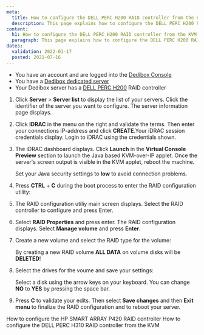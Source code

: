 ```yaml
---
meta:
  title: How to configure the DELL PERC H200 RAID controller from the KVM
  description: This page explains how to configure the DELL PERC H200 RAID controller from the KVM
content:
  h1: How to configure the DELL PERC H200 RAID controller from the KVM
  paragraph: This page explains how to configure the DELL PERC H200 RAID controller from the KVM
dates:
  validation: 2022-01-17
  posted: 2021-07-16
---
```


<Message type="requirement">

  - You have an account and are logged into the [Dedibox Console](https://console.online.net) 
  - You have a [Dedibox dedicated server](https://www.scaleway.com/en/dedibox/) 
  - Your Dedibox server has a [DELL PERC H200](https://www.dell.com/support/kbdoc/en-us/000134280/perc-dell-perc-h200-and-6gbps-sas-hba-features) RAID controller

</Message>

1. Click **Server** > **Server list** to display the list of your servers. Click the identifier of the server you want to configure. The server information page displays.

2. Click **IDRAC** in the menu on the right and validate the terms. Then enter your connections IP-address and click **CREATE**.Your iDRAC session credentials display. Login to iDRAC using the credentials shown.

3. The iDRAC dashboard displays. Click **Launch** in the **Virtual Console Preview** section to launch the Java based KVM-over-IP applet. Once the server's screen output is visible in the KVM applet, reboot the machine.

    <Message type="tip">

    Set your Java security settings to **low** to avoid connection problems.

    </Message>

4. Press **CTRL** + **C** during the boot process to enter the RAID configuration utility: 

    <Lightbox src="scaleway_h200_enter_config.png" alt="" />

5. The RAID configuration utiliy main screen displays. Select the RAID controller to configure and press Enter.

    <Lightbox src="scaleway_h200_01.png" alt="" />

6. Select **RAID Properties** and press enter. The RAID configuration displays. Select **Manage volume** and press **Enter**.

    <Lightbox src="scaleway_h200_03.png" alt="" />

7. Create a new volume and select the RAID type for the volume:

    <Lightbox src="scaleway_h200_05.png" alt="" />

    <Message type="important">

    By creating a new RAID volume **ALL DATA** on volume disks will be **DELETED**!

    </Message>

8. Select the drives for the voume and save your settings:

    <Lightbox src="scaleway_h200_06.png" alt="" />

    <Message type="tip">

    Select a disk using the arrow keys on your keyboard. You can change **NO** to **YES** by pressing the space bar.

    </Message>

9. Press **C** to validate your edits. Then select **Save changes** and then **Exit menu** to finalize the RAID configuration and to reboot your server.

<Navigation title="See Also">
  <PreviousButton to="/dedibox/hardware/how-to/configure-hp-smart-array-p420/">How to configure the HP SMART ARRAY P420 RAID controller</PreviousButton>
  <NextButton to="/dedibox/hardware/how-to/configure-raid-kvm-h310/">How to configure the DELL PERC H310 RAID controller from the KVM</NextButton>
</Navigation>
